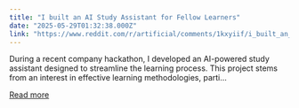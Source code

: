 ```yaml
---
title: "I built an AI Study Assistant for Fellow Learners"
date: "2025-05-29T01:32:38.000Z"
link: "https://www.reddit.com/r/artificial/comments/1kxyiif/i_built_an_ai_study_assistant_for_fellow_learners/"
---
```


During a recent company hackathon, I developed an AI-powered study assistant designed to streamline the learning process. This project stems from an interest in effective learning methodologies, parti...

[Read more](https://www.reddit.com/r/artificial/comments/1kxyiif/i_built_an_ai_study_assistant_for_fellow_learners/)
